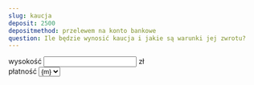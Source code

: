 ```yaml
---
slug: kaucja
deposit: 2500
depositmethod: przelewem na konto bankowe
question: Ile będzie wynosić kaucja i jakie są warunki jej zwrotu?
---
```


<div class="input-group">
    <label for="deposit">wysokość</label>
    <input type="number" id="deposit" name="deposit" value={frontmatter.deposit} required step=".01" min="1" />
    <span>zł</span>
</div>
<div class="input-group">
    <label for="depositmethod">płatność</label>
    <select id="depositmethod" name="depositmethod" required>
    {paymentMethodEnum.map(m => <option value={m} selected={frontmatter.depositmethod === m}>{m}</option>)}
    </select>
</div>